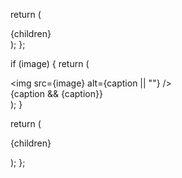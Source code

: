   return (
    <div className="custom-grid">
      {children}
    </div>
  );
};

  if (image) {
    return (
      <div className="grid-item-image">
        <div className="image-wrapper">
          <img src={image} alt={caption || ""} />
        </div>
        {caption && <span className="image-caption">{caption}</span>}
      </div>
    );
  }

  return (
    <div className="grid-item-text">
      <p>{children}</p>
    </div>
  );
};
